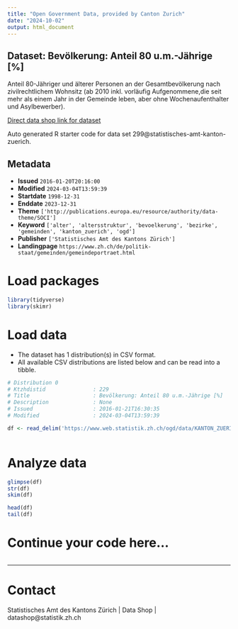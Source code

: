 ```yaml
---
title: "Open Government Data, provided by Canton Zurich"
date: "2024-10-02"
output: html_document
---
```


## Dataset: Bevölkerung: Anteil 80 u.m.-Jährige [%]

Anteil 80-Jähriger und älterer Personen an der Gesamtbevölkerung nach zivilrechtlichem Wohnsitz (ab 2010 inkl. vorläufig Aufgenommene,die seit mehr als einem Jahr in der Gemeinde leben, aber ohne Wochenaufenthalter und Asylbewerber). 

[Direct data shop link for dataset](https://www.zh.ch/de/politik-staat/statistik-daten/datenkatalog.html#/datasets/299@statistisches-amt-kanton-zuerich)

Auto generated R starter code for data set 299@statistisches-amt-kanton-zuerich.

## Metadata

- **Issued** `2016-01-20T20:16:00`
- **Modified** `2024-03-04T13:59:39`
- **Startdate** `1998-12-31`
- **Enddate** `2023-12-31`
- **Theme** `['http://publications.europa.eu/resource/authority/data-theme/SOCI']`
- **Keyword** `['alter', 'altersstruktur', 'bevoelkerung', 'bezirke', 'gemeinden', 'kanton_zuerich', 'ogd']`
- **Publisher** `['Statistisches Amt des Kantons Zürich']`
- **Landingpage** `https://www.zh.ch/de/politik-staat/gemeinden/gemeindeportraet.html`


# Load packages

```r

library(tidyverse)
library(skimr)

```

# Load data

-   The dataset has 1 distribution(s) in CSV format.
-   All available CSV distributions are listed below and can be read into a tibble.

```r

# Distribution 0
# Ktzhdistid               : 229
# Title                    : Bevölkerung: Anteil 80 u.m.-Jährige [%]
# Description              : None
# Issued                   : 2016-01-21T16:30:35
# Modified                 : 2024-03-04T13:59:39

df <- read_delim('https://www.web.statistik.zh.ch/ogd/data/KANTON_ZUERICH_91.csv')



```

# Analyze data

```r

glimpse(df)
str(df)
skim(df)

head(df)
tail(df)

```

# Continue your code here...

```r

```

------------------------------------------------------------------------

# Contact

Statistisches Amt des Kantons Zürich | Data Shop | datashop@statistik.zh.ch
